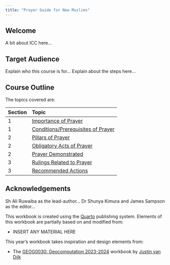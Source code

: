 ```yaml
---
title: "Prayer Guide for New Muslims"
---
```


## Welcome {.unnumbered}

A bit about ICC here...

## Target Audience {.unnumbered}

Explain who this course is for...
Explain about the steps here...

## Course Outline {.unnumbered}

The topics covered are:

| Section | Topic |
| :--- |:------------------ |
| 1    | [Importance of Prayer]({{< var urls.u01 >}}) |
| 1    | [Conditions/Prerequisites of Prayer]({{< var urls.u02 >}}) | 
| 2    | [Pillars of Prayer]({{< var urls.u03 >}}) | 
| 2    | [Obligatory Acts of Prayer]({{< var urls.u04 >}}) |
| 2    | [Prayer Demonstrated]({{< var urls.u05 >}}) |
| 3    | [Rulings Related to Prayer]({{< var urls.u06 >}})|
| 3    | [Recommended Actions]({{< var urls.u07 >}})|

## Acknowledgements {.unnumbered}

Sh Ali Ruwaiba as the lead-author...
Dr Shunya Kimura and James Sampson as the editor...

This workbook is created using the [Quarto](https://quarto.org/) publishing system. Elements of this workbook are partially based on and modified from:

- INSERT ANY MATERIAL HERE

This year's workbook takes inspiration and design elements from:

- The [GEOG0030: Geocomputation 2023-2024](https://jtvandijk.github.io/GEOG0030_20232024/) workbook by [Justin van Dijk](https://www.mappingdutchman.com)